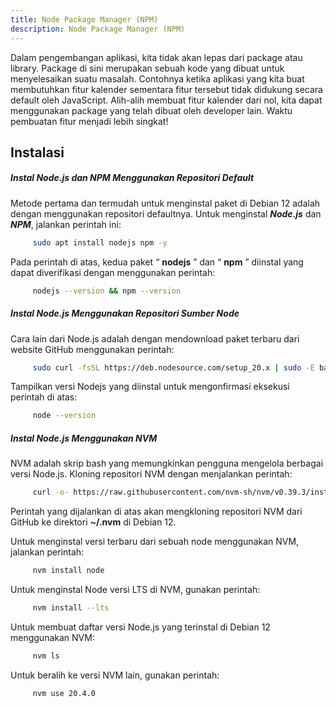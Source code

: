 ```yaml
---
title: Node Package Manager (NPM)
description: Node Package Manager (NPM)
---
```


Dalam pengembangan aplikasi, kita tidak akan lepas dari package atau library. Package di sini merupakan sebuah kode yang dibuat untuk menyelesaikan suatu masalah. Contohnya ketika aplikasi yang kita buat membutuhkan fitur kalender sementara fitur tersebut tidak didukung secara default oleh JavaScript. Alih-alih membuat fitur kalender dari nol, kita dapat menggunakan package yang telah dibuat oleh developer lain. Waktu pembuatan fitur menjadi lebih singkat!

## Instalasi

##### Instal Node.js dan NPM Menggunakan Repositori Default

Metode pertama dan termudah untuk menginstal paket di Debian 12 adalah dengan menggunakan repositori defaultnya. Untuk menginstal ***Node.js*** dan ***NPM***, jalankan perintah ini:

```sh
     sudo apt install nodejs npm -y
```

Pada perintah di atas, kedua paket “ **nodejs** ” dan “ **npm** ” diinstal yang dapat diverifikasi dengan menggunakan perintah:

```sh
     nodejs --version && npm --version
```

##### Instal Node.js Menggunakan Repositori Sumber Node

Cara lain dari Node.js adalah dengan mendownload paket terbaru dari website GitHub menggunakan perintah:

```sh
     sudo curl -fsSL https://deb.nodesource.com/setup_20.x | sudo -E bash - && sudo apt install nodejs -y
```

Tampilkan versi Nodejs yang diinstal untuk mengonfirmasi eksekusi perintah di atas:

```sh
     node --version
```

##### Instal Node.js Menggunakan NVM

NVM adalah skrip bash yang memungkinkan pengguna mengelola berbagai versi Node.js. Kloning repositori NVM dengan menjalankan perintah:

```sh
     curl -o- https://raw.githubusercontent.com/nvm-sh/nvm/v0.39.3/install.sh | bash
```

Perintah yang dijalankan di atas akan mengkloning repositori NVM dari GitHub ke direktori **~/.nvm** di Debian 12.

Untuk menginstal versi terbaru dari sebuah node menggunakan NVM, jalankan perintah:

```sh
     nvm install node
```

Untuk menginstal Node versi LTS di NVM, gunakan perintah:

```sh
     nvm install --lts
```

Untuk membuat daftar versi Node.js yang terinstal di Debian 12 menggunakan NVM:

```sh
     nvm ls
```

Untuk beralih ke versi NVM lain, gunakan perintah:

```sh
     nvm use 20.4.0
```
